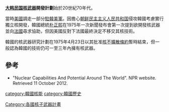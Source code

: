 {{noteTA
|G1=Military
}}
'''[[大韩民国|大韩民国]][[核武器|核武器]]開發計劃'''始於20世紀70年代。

當時[[美國|美國]]調走一部分[[駐韓美軍|駐韓美軍]]。因擔心[[朝鲜民主主义人民共和国|朝鲜民主主义人民共和国]]侵攻韓國考慮實行獨立核開發，韓國總統[[朴正熙|朴正熙]]在1975年一次新聞發布會第一次提到欲開發核武器並向[[法國|法國]]尋求協助，但因美國反對下法國最終決定不移交其核技術。

韓國的核武器研究計劃在1975年4月23日以其批准[[核不擴散條約|核不擴散條約]]暫時結束，但一般認為韓國的技術仍可一至三年內擁有核武器。

==參考==
*"Nuclear Capabilities And Potential Around The World". NPR website. Retrieved 11 October 2012.

[[category:韓國核能|category:韓國核能]]
[[category:韓國歷史|category:韓國歷史]]
[[Category:各國核子武器計畫|Category:各國核子武器計畫]]